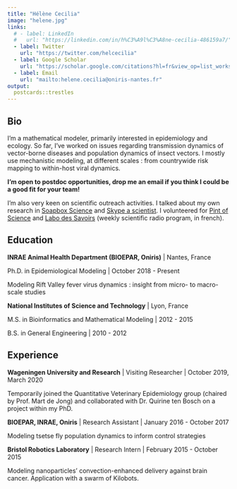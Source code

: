 ```yaml
---
title: "Hélène Cecilia"
image: "helene.jpg"
links:
  # - label: LinkedIn
  #   url: "https://linkedin.com/in/h%C3%A9l%C3%A8ne-cecilia-486159a7/"
  - label: Twitter
    url: "https://twitter.com/helcecilia"
  - label: Google Scholar
    url: "https://scholar.google.com/citations?hl=fr&view_op=list_works&gmla=AJsN-F48ZnzAbHallJvpclJHCmCDhOcuOs99Iw-fJHGSH1-YsJOVuOr5hRBfnC0CxGJHx_rjR8iEAHHd6KfO6EKZp6QiPwikr1Z_SmFl6HtSyvNFc9KmNaQ1ODUGpd_lvKIFacH81MjV&user=2YxfCwMAAAAJ"
  - label: Email
    url: "mailto:helene.cecilia@oniris-nantes.fr"
output:
  postcards::trestles
---
```

 
## Bio

I'm a mathematical modeler, primarily interested in epidemiology and ecology. So far, I've worked on issues regarding transmission dynamics of vector-borne diseases and population dynamics of insect vectors. I mostly use mechanistic modeling, at different scales : from countrywide risk mapping to within-host viral dynamics. 

**I'm open to postdoc opportunities, drop me an email if you think I could be a good fit for your team!**

I'm also very keen on scientific outreach activities. I talked about my own research in  [Soapbox Science](http://soapboxscience.org/) and [Skype a scientist](https://www.skypeascientist.com/). I volunteered for [Pint of Science](https://pintofscience.com/) and [Labo des Savoirs](https://labodessavoirs.fr/) (weekly scientific radio program, in french).

## Education

**INRAE Animal Health Department (BIOEPAR, Oniris)** | Nantes, France

Ph.D. in Epidemiological Modeling | October 2018 - Present

Modeling Rift Valley fever virus dynamics : insight from micro- to macro-scale
studies

**National Institutes of Science and Technology** | Lyon, France

M.S. in Bioinformatics and Mathematical Modeling | 2012 - 2015

B.S. in General Engineering | 2010 - 2012


## Experience
**Wageningen University and Research** | Visiting Researcher | October 2019, March 2020

Temporarily joined the Quantitative Veterinary Epidemiology group (chaired by Prof. Mart de Jong) and collaborated with Dr. Quirine ten Bosch on a project within my PhD.

**BIOEPAR, INRAE, Oniris** | Research Assistant | January 2016 - October 2017

Modeling tsetse fly population dynamics to inform control strategies

**Bristol Robotics Laboratory** | Research Intern | February 2015 - October 2015

Modeling nanoparticles’ convection-enhanced delivery against brain cancer. Application with a swarm of Kilobots.